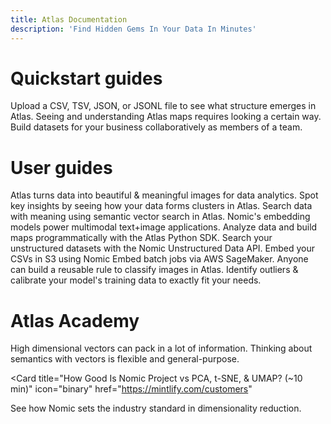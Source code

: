 ```yaml
---
title: Atlas Documentation
description: 'Find Hidden Gems In Your Data In Minutes'
---
```


# Quickstart guides

<CardGroup cols={3}>
  <Card
    title="Upload Data & View It In Atlas (~5 min)"
    icon="upload"
    href="guides/upload_data"
  >
  Upload a CSV, TSV, JSON, or JSONL file to see what structure emerges in Atlas.
  </Card>
  <Card
    title="How To Look At Atlas Maps (~3 min)"
    icon="eye"
    href="https://mintlify.com/docs/development"
  >
  Seeing and understanding Atlas maps requires looking a certain way.
  </Card>
  <Card
    title="Work On Data Collaboratively In Atlas (~10 min)"
    icon="screen-users"
    href="https://mintlify.com/docs/quickstart"
  >
  Build datasets for your business collaboratively as members of a team.
  </Card>
</CardGroup>

# User guides


<CardGroup cols={3}>
  <Card
    title="Produce Beautiful Data Reports Using Atlas (~5 min)"
    icon="star"
    href="https://mintlify.com/docs/quickstart"
  >
  Atlas turns data into beautiful & meaningful images for data analytics.
  </Card>
  <Card
    title="Discover Clusters & Common Topics In Your Data (~5 min)"
    icon="circle-nodes"
    href="https://mintlify.com/docs/development"
  >
  Spot key insights by seeing how your data forms clusters in Atlas.
  </Card>
  <Card
    title="Semantic Search Using Atlas & Nomic Embed (~3 min)"
    icon="magnifying-glass"
    href="https://mintlify.com/docs/api-playground/openapi"
  >
  Search data with meaning using semantic vector search in Atlas.
  </Card>
    <Card
    title="Multimodality: Connecting Text To Images (~7 min)"
    icon="image-polaroid-user"
    href="https://mintlify.com/docs/components/accordion"
  >
  Nomic's embedding models power multimodal text+image applications.
  </Card>
  <Card
    title="Data Analytics Using The Atlas Python SDK (~7 min)"
    icon="python"
    href="https://mintlify.com/customers"
  >
  Analyze data and build maps programmatically with the Atlas Python SDK.
  </Card>
  <Card
    title="Nomic API For Unstructured Data Search (~3 min)"
    icon="database"
    href="https://mintlify.com/docs/components/accordion"
  >
  Search your unstructured datasets with the Nomic Unstructured Data API.
  </Card>
  <Card
    title="Save Time & Money Using S3 & AWS SageMaker (~7 min)"
    icon="aws"
    href="https://mintlify.com/docs/components/accordion"
  >
  Embed your CSVs in S3 using Nomic Embed batch jobs via AWS SageMaker.
  </Card>
  <Card
    title="Build Custom Classifiers Using Atlas (~10 min)"
    icon="landmark-magnifying-glass"
    href="https://mintlify.com/customers"
  >
    Anyone can build a reusable rule to classify images in Atlas.
  </Card>
  <Card
    title="Organize ML Training Data Using Atlas (~10 min)"
    icon="microchip-ai"
    href="https://mintlify.com/docs/settings/global"
  >
  Identify outliers & calibrate your model's training data to exactly fit your needs.
  </Card>
</CardGroup>


# Atlas Academy

<CardGroup cols={3}>
  <Card
    title="What Are Vectors In Atlas? (~7 min)"
    icon="face-thinking"
    href="https://mintlify.com/docs/quickstart"
  >
  High dimensional vectors can pack in a lot of information.
  </Card>
  <Card
    title="How Do Embeddings Encode Semantics? (~7 min)"
    icon="arrows-maximize"
    href="https://mintlify.com/docs/components/accordion"
  >
  Thinking about semantics with vectors is flexible and general-purpose.
  </Card>
  
  <Card
    title="How Good Is Nomic Project vs PCA, t-SNE, & UMAP? (~10 min)"
    icon="binary"
    href="https://mintlify.com/customers"
  >
  See how Nomic sets the industry standard in dimensionality reduction.
  </Card>
</CardGroup>
